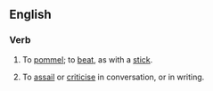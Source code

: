 ==English==
===Verb===
{{en-verb|bepommel|l|ing}}

# {{transitive}} To [[pommel]]; to [[beat]], as with a [[stick]].
# {{transitive|figuratively}} To [[assail]] or [[criticise]] in conversation, or in writing.